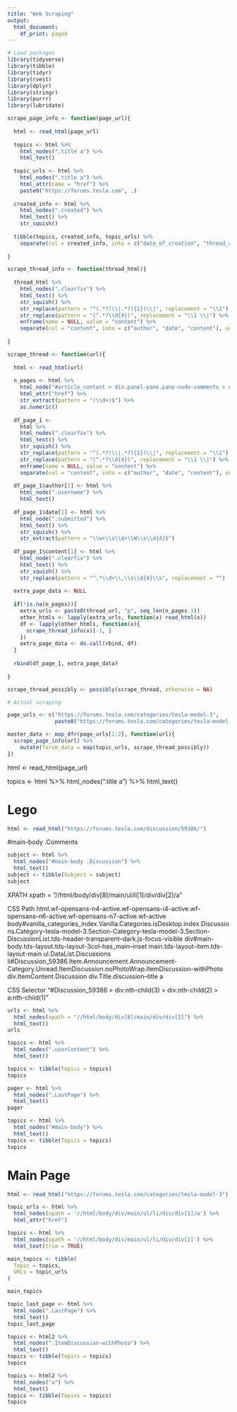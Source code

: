 ```yaml
---
title: "Web Scraping"
output:
  html_document:
    df_print: paged
---
```



```r
# Load packages
library(tidyverse)  
library(tibble)
library(tidyr)
library(rvest)
library(dplyr)
library(stringr)
library(purrr)
library(lubridate)
```


```r
scrape_page_info <- function(page_url){
  
  html <- read_html(page_url)
  
  topics <- html %>%
    html_nodes(".title a") %>%
    html_text()
  
  topic_urls <- html %>%
    html_nodes(".title a") %>%
    html_attr(name = "href") %>%
    paste0("https://forums.tesla.com", .)
  
  created_info <- html %>%
    html_nodes(".created") %>%
    html_text() %>%
    str_squish()
  
  tibble(topics, created_info, topic_urls) %>%
    separate(col = created_info, into = c("date_of_creation", "thread_author"), sep = " by ")
  
}
```



```r
scrape_thread_info <- function(thread_html){
  
  thread_html %>%
    html_nodes(".clearfix") %>%
    html_text() %>%
    str_squish() %>%
    str_replace(pattern = "^(.*?(\\|.*?){1})\\|", replacement = "\\1") %>%  # Remove second "|"
    str_replace(pattern = "(^.*?\\d{4})", replacement = "\\1 \\|") %>% # Add "|" after first date
    enframe(name = NULL, value = "content") %>%
    separate(col = "content", into = c("author", "date", "content"), sep = "\\|")
  
}
```



```r
scrape_thread <- function(url){
  
  html <- read_html(url)
  
  n_pages <- html %>%
    html_node("#article_content > div.panel-pane.pane-node-comments > div > div.item-list > ul > li.pager-last.last > a") %>%
    html_attr("href") %>%
    str_extract(pattern = "(\\d+)$") %>%
    as.numeric()
  
  df_page_1 <-
    html %>%
    html_nodes(".clearfix") %>%
    html_text() %>%
    str_squish() %>%
    str_replace(pattern = "^(.*?(\\|.*?){1})\\|", replacement = "\\1") %>%  # Remove second "|"
    str_replace(pattern = "(^.*?\\d{4})", replacement = "\\1 \\|") %>% # Add "|" after first date
    enframe(name = NULL, value = "content") %>%
    separate(col = "content", into = c("author", "date", "content"), sep = "\\|")
  
  df_page_1$author[1] <- html %>%
    html_node(".username") %>%
    html_text()
  
  df_page_1$date[1] <- html %>%
    html_node(".submitted") %>%
    html_text() %>%
    str_squish() %>%
    str_extract(pattern = "\\w+\\s\\d+\\W\\s\\d{4}$")
  
  df_page_1$content[1] <- html %>%
    html_node(".clearfix") %>%
    html_text() %>%
    str_squish() %>%
    str_replace(pattern = "^.*\\d+\\,\\s\\d{4}\\s", replacement = "")
    
  extra_page_data <- NULL
  
  if(!is.na(n_pages)){
    extra_urls <- paste0(thread_url, "p", seq_len(n_pages-1))
    other_htmls <- lapply(extra_urls, function(x) read_html(x))
    df <- lapply(other_htmls, function(x){
      scrape_thread_info(x)[-1, ]
    })
    extra_page_data <- do.call(rbind, df)
  } 
  
  rbind(df_page_1, extra_page_data)
  
}
```



```r
scrape_thread_possibly <- possibly(scrape_thread, otherwise = NA)

# Actual scraping

page_urls <- c("https://forums.tesla.com/categories/tesla-model-3", 
               paste0("https://forums.tesla.com/categories/tesla-model-3/p", 1:2))

master_data <- map_dfr(page_urls[1:2], function(url){
  scrape_page_info(url) %>%
    mutate(forum_data = map(topic_urls, scrape_thread_possibly))
})
```


html <- read_html(page_url)
  
  topics <- html %>%
    html_nodes(".title a") %>%
    html_text()
    
# Lego

```r
html <- read_html("https://forums.tesla.com/discussion/59386/")
```

#main-body .Comments

```r
subject <- html %>%
  html_nodes("#main-body .Discussion") %>%
  html_text()
subject <- tibble(Subject = subject)
subject
```

XPATH
xpath = "//html/body/div[8]/main/ul/li[1]/div/div[2]/a"

CSS Path
html.wf-opensans-n4-active.wf-opensans-i4-active.wf-opensans-n6-active.wf-opensans-n7-active.wf-active body#vanilla_categories_index.Vanilla.Categories.isDesktop.index.Discussions.Category-tesla-model-3.Section-Category-tesla-model-3.Section-DiscussionList.tds-header-transparent--dark.js-focus-visible div#main-body.tds-layout.tds-layout-3col-has_main--inset main.tds-layout-item.tds-layout-main ul.DataList.Discussions li#Discussion_59386.Item.Announcement.Announcement-Category.Unread.ItemDiscussion.noPhotoWrap.ItemDiscussion-withPhoto div.ItemContent.Discussion div.Title.discussion--title a

CSS Selector
"#Discussion_59386 > div:nth-child(3) > div:nth-child(2) > a:nth-child(1)"

```r
urls <- html %>%
  html_nodes(xpath = "//html/body/div[8]/main/div/div[2]") %>%
  html_text()
urls

```



```r
topics <- html %>% 
  html_nodes(".userContent") %>%
  html_text()

topics <- tibble(Topics = topics)
topics
```

```r
pager <- html %>% 
  html_nodes(".LastPage") %>%
  html_text()
pager
```


```r
topics <- html %>% 
  html_nodes("#main-body") %>%
  html_text()
topics <- tibble(Topics = topics)
topics
```




# Main Page

```r
html <- read_html("https://forums.tesla.com/categories/tesla-model-3")
```



```r
topic_urls <- html %>%
  html_nodes(xpath = '//html/body/div/main/ul/li/div/div[1]/a') %>%
  html_attr("href")

topics <- html %>%
  html_nodes(xpath = '//html/body/div/main/ul/li/div/div[1]') %>%
  html_text(trim = TRUE)

main_topics <- tibble(
  Topic = topics,
  URLs = topic_urls
)

main_topics
```

```r
topic_last_page <- html %>%
  html_node(".LastPage") %>%
  html_text()
topic_last_page
```







```r
topics <- html2 %>% 
  html_nodes(".ItemDiscussion-withPhoto") %>%
  html_text()
topics <- tibble(Topics = topics)
topics
```

```r
topics <- html2 %>% 
  html_nodes("a") %>%
  html_text()
topics <- tibble(Topics = topics)
topics
```








